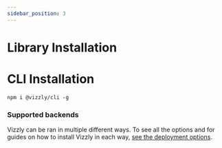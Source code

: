 ```yaml
---
sidebar_position: 3
---
```


# Library Installation

<Install />

# CLI Installation

```shell
npm i @vizzly/cli -g
```

### Supported backends
Vizzly can be ran in multiple different ways. To see all the options and for guides on how to install Vizzly in each way, [see the deployment options](/category/deployment-options).
